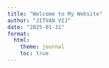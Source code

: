 ```yaml
---
title: "Welcome to My Website"
author: "JITVAN VIJ"
date: "2025-01-31"
format:
  html:
    theme: journal
    toc: true
---
```


